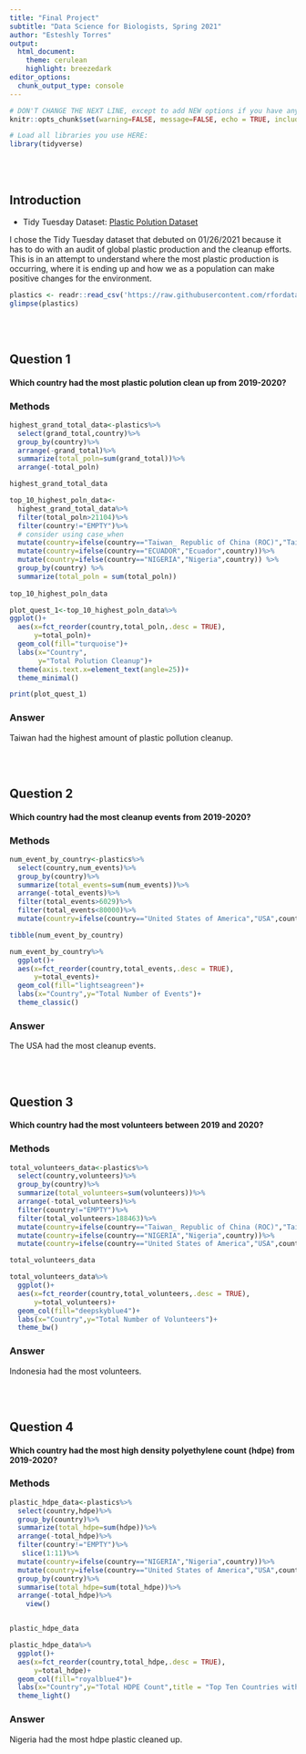 ```yaml
---
title: "Final Project"
subtitle: "Data Science for Biologists, Spring 2021"
author: "Esteshly Torres"
output: 
  html_document:
    theme: cerulean
    highlight: breezedark
editor_options: 
  chunk_output_type: console
---
```


```r
# DON'T CHANGE THE NEXT LINE, except to add NEW options if you have any.
knitr::opts_chunk$set(warning=FALSE, message=FALSE, echo = TRUE, include = TRUE)

# Load all libraries you use HERE:
library(tidyverse)
```

<br><br>

## Introduction
+ Tidy Tuesday Dataset: [Plastic Polution Dataset](https://github.com/rfordatascience/tidytuesday/blob/master/data/2021/2021-01-26/readme.md)

I chose the Tidy Tuesday dataset that debuted on 01/26/2021 because it has to do with an audit of global plastic production and the cleanup efforts. This is in an attempt to understand where the most plastic production is occurring, where it is ending up and how we as a population can make positive changes for the environment.
```r
plastics <- readr::read_csv('https://raw.githubusercontent.com/rfordatascience/tidytuesday/master/data/2021/2021-01-26/plastics.csv')
glimpse(plastics)
```

<br><br>

## Question 1

#### Which country had the most plastic polution clean up from 2019-2020?

### Methods
```r
highest_grand_total_data<-plastics%>%
  select(grand_total,country)%>%
  group_by(country)%>%
  arrange(-grand_total)%>%
  summarize(total_poln=sum(grand_total))%>%
  arrange(-total_poln)

highest_grand_total_data

top_10_highest_poln_data<-
  highest_grand_total_data%>%
  filter(total_poln>21104)%>%
  filter(country!="EMPTY")%>%
  # consider using case_when
  mutate(country=ifelse(country=="Taiwan_ Republic of China (ROC)","Taiwan",country))%>%
  mutate(country=ifelse(country=="ECUADOR","Ecuador",country))%>%
  mutate(country=ifelse(country=="NIGERIA","Nigeria",country)) %>%
  group_by(country) %>%
  summarize(total_poln = sum(total_poln))
  
top_10_highest_poln_data

plot_quest_1<-top_10_highest_poln_data%>%
ggplot()+
  aes(x=fct_reorder(country,total_poln,.desc = TRUE),
      y=total_poln)+
  geom_col(fill="turquoise")+
  labs(x="Country",
       y="Total Polution Cleanup")+
  theme(axis.text.x=element_text(angle=25))+
  theme_minimal()

print(plot_quest_1)
```

### Answer

Taiwan had the highest amount of plastic pollution cleanup.


<br><br>

## Question 2

#### Which country had the most cleanup events from 2019-2020?

### Methods
```r
num_event_by_country<-plastics%>%
  select(country,num_events)%>%
  group_by(country)%>%
  summarize(total_events=sum(num_events))%>%
  arrange(-total_events)%>%
  filter(total_events>6029)%>%
  filter(total_events<80000)%>%
  mutate(country=ifelse(country=="United States of America","USA",country))

tibble(num_event_by_country)

num_event_by_country%>%
  ggplot()+
  aes(x=fct_reorder(country,total_events,.desc = TRUE),
      y=total_events)+
  geom_col(fill="lightseagreen")+
  labs(x="Country",y="Total Number of Events")+
  theme_classic()

```

### Answer

The USA had the most cleanup events.

<br><br>

## Question 3

#### Which country had the most volunteers between 2019 and 2020?

### Methods
```r
total_volunteers_data<-plastics%>%
  select(country,volunteers)%>%
  group_by(country)%>%
  summarize(total_volunteers=sum(volunteers))%>%
  arrange(-total_volunteers)%>%
  filter(country!="EMPTY")%>%
  filter(total_volunteers>188463)%>%
  mutate(country=ifelse(country=="Taiwan_ Republic of China (ROC)","Taiwan",country))%>%
  mutate(country=ifelse(country=="NIGERIA","Nigeria",country))%>%
  mutate(country=ifelse(country=="United States of America","USA",country))

total_volunteers_data

total_volunteers_data%>%
  ggplot()+
  aes(x=fct_reorder(country,total_volunteers,.desc = TRUE),
      y=total_volunteers)+
  geom_col(fill="deepskyblue4")+
  labs(x="Country",y="Total Number of Volunteers")+
  theme_bw()
```

### Answer

Indonesia had the most volunteers.


<br><br>

## Question 4

#### Which country had the most high density polyethylene count (hdpe) from 2019-2020?

### Methods

```r
plastic_hdpe_data<-plastics%>%
  select(country,hdpe)%>%
  group_by(country)%>%
  summarize(total_hdpe=sum(hdpe))%>%
  arrange(-total_hdpe)%>%
  filter(country!="EMPTY")%>%
   slice(1:11)%>%
  mutate(country=ifelse(country=="NIGERIA","Nigeria",country))%>%
  mutate(country=ifelse(country=="United States of America","USA",country))%>%
  group_by(country)%>%
  summarise(total_hdpe=sum(total_hdpe))%>%
  arrange(-total_hdpe)%>%
    view()


plastic_hdpe_data

plastic_hdpe_data%>%
  ggplot()+
  aes(x=fct_reorder(country,total_hdpe,.desc = TRUE),
      y=total_hdpe)+
  geom_col(fill="royalblue4")+
  labs(x="Country",y="Total HDPE Count",title = "Top Ten Countries with Greatest HDPE Platic Polution")+
  theme_light()

```

### Answer

Nigeria had the most hdpe plastic cleaned up.
